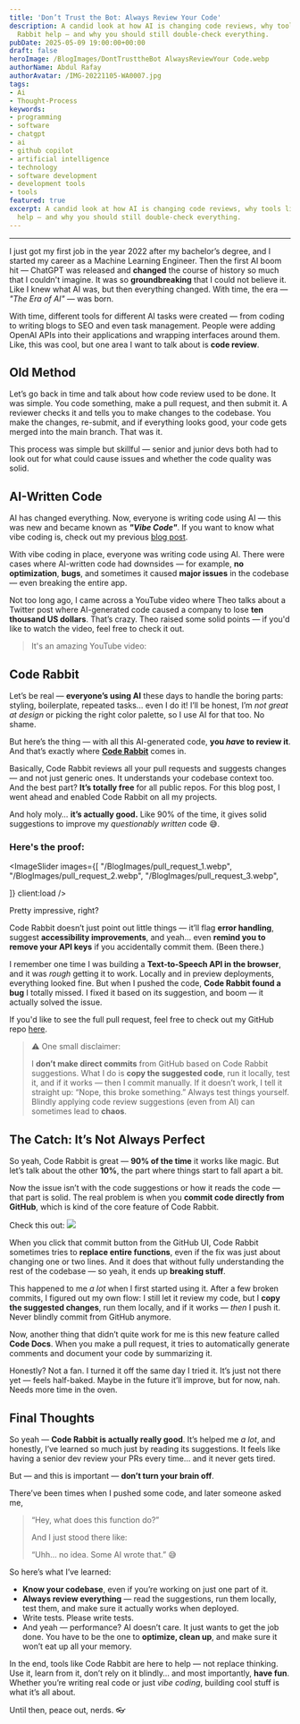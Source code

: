 ```yaml
---
title: 'Don’t Trust the Bot: Always Review Your Code'
description: A candid look at how AI is changing code reviews, why tools like Code
  Rabbit help — and why you should still double-check everything.
pubDate: 2025-05-09 19:00:00+00:00
draft: false
heroImage: /BlogImages/DontTrusttheBot AlwaysReviewYour Code.webp
authorName: Abdul Rafay
authorAvatar: /IMG-20221105-WA0007.jpg
tags:
- Ai
- Thought-Process
keywords:
- programming
- software
- chatgpt
- ai
- github copilot
- artificial intelligence
- technology
- software development
- development tools
- tools
featured: true
excerpt: A candid look at how AI is changing code reviews, why tools like Code Rabbit
  help — and why you should still double-check everything.
---
```


---

I just got my first job in the year 2022 after my bachelor’s degree, and I started my career as a Machine Learning Engineer. Then the first AI boom hit — ChatGPT was released and **changed** the course of history so much that I couldn't imagine. It was so **groundbreaking** that I could not believe it. Like I knew what AI was, but then everything changed. With time, the era — _"The Era of AI"_ — was born.

With time, different tools for different AI tasks were created — from coding to writing blogs to SEO and even task management. People were adding OpenAI APIs into their applications and wrapping interfaces around them. Like, this was cool, but one area I want to talk about is **code review**.

## Old Method

Let’s go back in time and talk about how code review used to be done. It was simple. You code something, make a pull request, and then submit it. A reviewer checks it and tells you to make changes to the codebase. You make the changes, re-submit, and if everything looks good, your code gets merged into the main branch. That was it.

This process was simple but skillful — senior and junior devs both had to look out for what could cause issues and whether the code quality was solid.

## AI-Written Code

AI has changed everything. Now, everyone is writing code using AI — this was new and became known as **_"Vibe Code"_**. If you want to know what vibe coding is, check out my previous [blog post](/blog/rise-of-vibe-coding/).

With vibe coding in place, everyone was writing code using AI. There were cases where AI-written code had downsides — for example, **no optimization**, **bugs**, and sometimes it caused **major issues** in the codebase — even breaking the entire app.

Not too long ago, I came across a YouTube video where Theo talks about a Twitter post where AI-generated code caused a company to lose **ten thousand US dollars**. That’s crazy. Theo raised some solid points — if you'd like to watch the video, feel free to check it out.

> It's an amazing YouTube video:

<VideoEmbed
  src="https://www.youtube.com/embed/BnVY1NDn4Mg?si=CVHeQgKhvi3I207w"
  title="YouTube video player"
/>

## Code Rabbit

Let’s be real — **everyone’s using AI** these days to handle the boring parts: styling, boilerplate, repeated tasks... even I do it! I’ll be honest, I’m _not great at design_ or picking the right color palette, so I use AI for that too. No shame.

But here’s the thing — with all this AI-generated code, **you _have_ to review it**. And that’s exactly where **[Code Rabbit](https://www.coderabbit.ai/)** comes in.

Basically, Code Rabbit reviews all your pull requests and suggests changes — and not just generic ones. It understands your codebase context too. And the best part? **It’s totally free** for all public repos. For this blog post, I went ahead and enabled Code Rabbit on all my projects.

And holy moly… **it’s actually good.**
Like 90% of the time, it gives solid suggestions to improve my _questionably written_ code 😅.

### Here's the proof:

<ImageSlider
  images={[
    "/BlogImages/pull_request_1.webp",
    "/BlogImages/pull_request_2.webp",
    "/BlogImages/pull_request_3.webp",

]}
client:load
/>

Pretty impressive, right?

Code Rabbit doesn’t just point out little things — it’ll flag **error handling**, suggest **accessibility improvements**, and yeah... even **remind you to remove your API keys** if you accidentally commit them. (Been there.)

I remember one time I was building a **Text-to-Speech API in the browser**, and it was _rough_ getting it to work. Locally and in preview deployments, everything looked fine. But when I pushed the code, **Code Rabbit found a bug** I totally missed. I fixed it based on its suggestion, and boom — it actually solved the issue.

If you'd like to see the full pull request, feel free to check out my GitHub repo [here](https://github.com/rafay99-epic/Astro-Portfolio-Blog/pull/95).

> ⚠️ One small disclaimer:
>
> I **don’t make direct commits** from GitHub based on Code Rabbit suggestions.
> What I do is **copy the suggested code**, run it locally, test it, and if it works — then I commit manually.
> If it doesn’t work, I tell it straight up: “Nope, this broke something.” Always test things yourself. Blindly applying code review suggestions (even from AI) can sometimes lead to **chaos**.

## The Catch: It’s Not Always Perfect

So yeah, Code Rabbit is great — **90% of the time** it works like magic. But let’s talk about the other **10%**, the part where things start to fall apart a bit.

Now the issue isn’t with the code suggestions or how it reads the code — that part is solid. The real problem is when you **commit code directly from GitHub**, which is kind of the core feature of Code Rabbit.

Check this out:
![](/BlogImages/problem_1.webp)

When you click that commit button from the GitHub UI, Code Rabbit sometimes tries to **replace entire functions**, even if the fix was just about changing one or two lines. And it does that without fully understanding the rest of the codebase — so yeah, it ends up **breaking stuff**.

This happened to me _a lot_ when I first started using it. After a few broken commits, I figured out my own flow:
I still let it review my code, but I **copy the suggested changes**, run them locally, and if it works — _then_ I push it. Never blindly commit from GitHub anymore.

Now, another thing that didn’t quite work for me is this new feature called **Code Docs**. When you make a pull request, it tries to automatically generate comments and document your code by summarizing it.

Honestly? Not a fan.
I turned it off the same day I tried it. It’s just not there yet — feels half-baked. Maybe in the future it’ll improve, but for now, nah. Needs more time in the oven.

## Final Thoughts

So yeah — **Code Rabbit is actually really good**.
It’s helped me _a lot_, and honestly, I’ve learned so much just by reading its suggestions. It feels like having a senior dev review your PRs every time… and it never gets tired.

But — and this is important — **don’t turn your brain off**.

There’ve been times when I pushed some code, and later someone asked me,

> “Hey, what does this function do?”
>
> And I just stood there like:
>
> “Uhh… no idea. Some AI wrote that.” 😅

So here’s what I’ve learned:

- **Know your codebase**, even if you’re working on just one part of it.
- **Always review everything** — read the suggestions, run them locally, test them, and make sure it actually works when deployed.
- Write tests. Please write tests.
- And yeah — performance? AI doesn’t care. It just wants to get the job done. You have to be the one to **optimize, clean up**, and make sure it won’t eat up all your memory.

In the end, tools like Code Rabbit are here to help — not replace thinking.
Use it, learn from it, don’t rely on it blindly… and most importantly, **have fun**. Whether you’re writing real code or just _vibe coding_, building cool stuff is what it’s all about.

Until then, peace out, nerds. 👓
